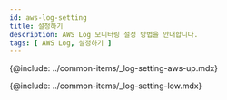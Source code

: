 ```yaml
---
id: aws-log-setting
title: 설정하기
description: AWS Log 모니터링 설정 방법을 안내합니다. 
tags: [ AWS Log, 설정하기 ]
---
```


{@include: ../common-items/_log-setting-aws-up.mdx}
 
{@include: ../common-items/_log-setting-low.mdx}
